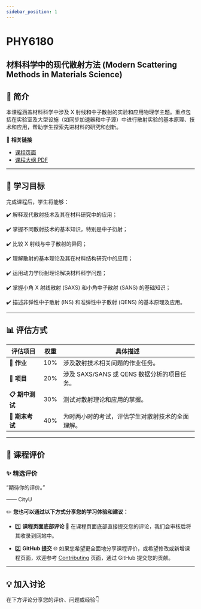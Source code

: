 ```yaml
---
sidebar_position: 1
---
```


# PHY6180
## 材料科学中的现代散射方法 (Modern Scattering Methods in Materials Science)

## **📘 简介**
本课程涵盖材料科学中涉及 X 射线和中子散射的实验和应用物理学主题。重点包括在实验室及大型设施（如同步加速器和中子源）中进行散射实验的基本原理、技术和应用，帮助学生探索先进材料的研究和创新。

🔗 **相关链接**
- [课程页面](https://www.cityu.edu.hk/catalogue/pg/202425/course/PHY6180.htm)
- [课程大纲 PDF](https://www.cityu.edu.hk/catalogue/pg/202425/course/PHY6180.pdf)

---

## **🎯 学习目标**

完成课程后，学生将能够：

✔️ 解释现代散射技术及其在材料研究中的应用；

✔️ 掌握不同散射技术的基本知识，特别是中子衍射；

✔️ 比较 X 射线与中子散射的异同；

✔️ 理解散射的基本理论及其在材料结构研究中的应用；

✔️ 运用动力学衍射理论解决材料科学问题；

✔️ 掌握小角 X 射线散射 (SAXS) 和小角中子散射 (SANS) 的基础知识；

✔️ 描述非弹性中子散射 (INS) 和准弹性中子散射 (QENS) 的基本原理及应用。

---

## **📊 评估方式**

| **评估项目**            | **权重** | **具体描述**                                                                                       |
|------------------------|---------|---------------------------------------------------------------------------------------------------|
| **📂 作业**             | 10%      | 涉及散射技术相关问题的作业任务。                                                                     |
| **📂 项目**             | 20%      | 涉及 SAXS/SANS 或 QENS 数据分析的项目任务。                                                         |
| **📋 期中测试**          | 30%      | 测试对散射理论和应用的掌握。                                                                         |
| **📝 期末考试**         | 40%      | 为时两小时的考试，评估学生对散射技术的全面理解。                                                       |

---

## **💬 课程评价**

### ✨ **精选评价**
<div className={commentStyles.commentBox}>
    <p className={commentStyles.commentText}>
        “期待你的评价。”
    </p>
    <p className={commentStyles.commentAuthor}>—— CityU</p>
</div>

✏️ **您也可以通过以下方式分享您的学习体验和建议：**

- 1️⃣ **课程页面底部评论**
💬 在课程页面底部直接提交您的评论，我们会审核后将其收录到网站中。

- 2️⃣ **GitHub 提交**
🌐 如果您希望更全面地分享课程评价，或希望修改或新增课程页面，欢迎参考 [Contributing](https://penjc.github.io/cityU-navigator/contributing) 页面，通过 GitHub 提交您的贡献。

---

## **💡 加入讨论**

在下方评论分享您的评价、问题或经验👇
<Utterances />